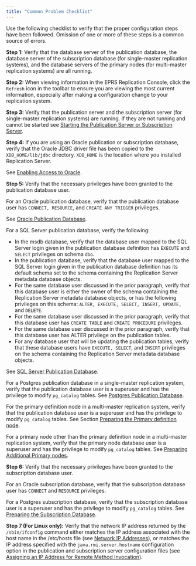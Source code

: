 ```yaml
---
title: "Common Problem Checklist"
---
```


<div id="common_problems_checklist" class="registered_link"></div>

Use the following checklist to verify that the proper configuration steps have been followed. Omission of one or more of these steps is a common source of errors.

**Step 1:** Verify that the database server of the publication database, the database server of the subscription database (for single-master replication systems), and the database servers of the primary nodes (for multi-master replication systems) are all running.

**Step 2:** When viewing information in the EPRS Replication Console, click the `Refresh` icon in the toolbar to ensure you are viewing the most current information, especially after making a configuration change to your replication system.

**Step 3:** Verify that the publication server and the subscription server (for single-master replication systems) are running. If they are not running and cannot be started see [Starting the Publication Server or Subscription Server](04_troubleshooting_areas/#start_pub_or_sub_server).

**Step 4:** If you are using an Oracle publication or subscription database, verify that the Oracle JDBC driver file has been copied to the `XDB_HOME/lib/jdbc` directory. `XDB_HOME` is the location where you installed Replication Server.

See [Enabling Access to Oracle](../../05_smr_operation/01_prerequisites/03_enable_access_to_database/#enable_access_to_oracle).

**Step 5:** Verify that the necessary privileges have been granted to the publication database user.

For an Oracle publication database, verify that the publication database user has `CONNECT, RESOURCE`, and `CREATE ANY TRIGGER` privileges.

See [Oracle Publication Database](../../05_smr_operation/01_prerequisites/04_preparing_pub_database/#oracle_pub_database).

For a SQL Server publication database, verify the following:

-   In the msdb database, verify that the database user mapped to the SQL Server login given in the publication database definition has `EXECUTE` and `SELECT` privileges on schema `dbo`.
-   In the publication database, verify that the database user mapped to the SQL Server login given in the publication database definition has its default schema set to the schema containing the Replication Server metadata database objects.
-   For the same database user discussed in the prior paragraph, verify that this database user is either the owner of the schema containing the Replication Server metadata database objects, or has the following privileges on this schema: `ALTER, EXECUTE, SELECT, INSERT, UPDATE,` and `DELETE`.
-   For the same database user discussed in the prior paragraph, verify that this database user has `CREATE TABLE` and `CREATE PROCEDURE` privileges.
-   For the same database user discussed in the prior paragraph, verify that this database user has ALTER privilege on the publication tables.
-   For any database user that will be updating the publication tables, verify that these database users have `EXECUTE, SELECT`, and `INSERT` privileges on the schema containing the Replication Server metadata database objects.

See [SQL Server Publication Database](../../05_smr_operation/01_prerequisites/04_preparing_pub_database/#sql_server_pub_db).

For a Postgres publication database in a single-master replication system, verify that the publication database user is a superuser and has the privilege to modify `pg_catalog` tables. See [Postgres Publication Database](../../05_smr_operation/01_prerequisites/04_preparing_pub_database/#postgres_pub_db).

For the primary definition node in a multi-master replication system, verify that the publication database user is a superuser and has the privilege to modify `pg_catalog` tables. See Section [Preparing the Primary definition node](../../06_mmr_operation/01_pre_steps/#prepare_pdn).

For a primary node other than the primary definition node in a multi-master replication system, verify that the primary node database user is a superuser and has the privilege to modify `pg_catalog` tables. See [Preparing Additional Primary nodes](../../06_mmr_operation/01_pre_steps/#prepare_add_pdn).

**Step 6:** Verify that the necessary privileges have been granted to the subscription database user.

For an Oracle subscription database, verify that the subscription database user has `CONNECT` and `RESOURCE` privileges.

For a Postgres subscription database, verify that the subscription database user is a superuser and has the privilege to modify `pg_catalog` tables. See [Preparing the Subscription Database](../../05_smr_operation/01_prerequisites/05_preparing_sub_database/#preparing_sub_database).

**Step 7 (For Linux only):** Verify that the network IP address returned by the `/sbin/ifconfig` command either matches the IP address associated with the host name in the /etc/hosts file (see [Network IP Addresses](../../05_smr_operation/01_prerequisites/06_verifying_host_accessibility/#network_ip)), or matches the IP address specified with the `java.rmi.server.hostname` configuration option in the publication and subscription server configuration files (see [Assigning an IP Address for Remote Method Invocation](../04_miscellaneous_xdb_processing_topics/01_publications_and_subscriptions_server_conf_options/07_assign_ip_adress_for_rmi/#assign_ip_adress_for_rmi)).
